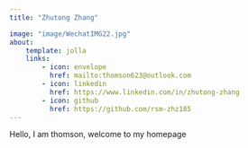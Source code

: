 ```yaml
---
title: "Zhutong Zhang"

image: "image/WechatIMG22.jpg"
about:
    template: jolla
    links:
        - icon: envelope
          href: mailto:thomson623@outlook.com
        - icon: linkedin
          href: https://www.linkedin.com/in/zhutong-zhang
        - icon: github
          href: https://github.com/rsm-zhz185
---
```


Hello, I am thomson, welcome to my homepage
